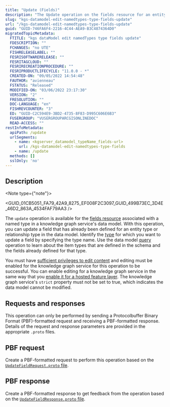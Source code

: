 ```yaml
---
title: "Update (Fields)"
description: "The Update operation on the fields resource for an entity type or relationship type allows you to modify a field that has already been defined for an existing type."
slug: "kgs-datamodel-edit-namedtypes-type-fields-update"
url: "/kgs-datamodel-edit-namedtypes-type-fields-update"
guid: "GUID-746FA6F4-2216-4C44-AEA9-B3C4874364D0"
migratedTopicMetadata:
  FTITLE: "kgs dataModel edit namedTypes type fields update"
  FDESCRIPTION: ""
  FCHANGES: "no UTE"
  FISHRELEASELABEL: ""
  FESRISOFTWARERELEASE: ""
  FESRITAGCLOUD: ""
  FESRIRECREATIONPROCEDURE: ""
  FESRIPRODUCTLIFECYCLE: "11.0.0 - *"
  CREATED-ON: "09/05/2022 14:54:48"
  FAUTHOR: "avienneau"
  FSTATUS: "Released"
  MODIFIED-ON: "03/06/2022 23:17:30"
  VERSION: "2"
  FRESOLUTION: ""
  DOC-LANGUAGE: "en"
  FISHREVCOUNTER: "3"
  ED: "GUID-C2C594E9-3BD2-4735-8F83-D995C606E6B3"
  FUSERGROUP: "VUSERGROUPARCGISONLINEDOC"
  READ-ACCESS: ""
restInfoMetadata:
  apiPath: /update
  urlSegments:
    - name: <kgserver_datamodel_typeName_fields-url>
      url: /kgs-datamodel-edit-namedtypes-type-fields
    - name: /update
  methods: []
  sslOnly: 'no'
---
```



## Description

<Note type={"note"}>

<GUID_01CB5051_FA79_42A9_8275_EF008F2C3097_GUID_499B73EC_3D4E_46D2_863A_4534FAF79AA3 />

</Note>

The `update`  operation is available for the [fields resource](/kgs-datamodel-edit-namedtypes-type-fields) associated with a named type in a knowledge graph service's data model. With this operation, you can update a field that has already been defined for an entity type or relationship type in the data model. Identify the [type](/kgs-datamodel-edit-namedtypes-type) for which you want to update a field by specifying the type name. Use the data model [query](/kgs-datamodel-query) operation to learn about the item types that are defined in the schema and the fields already defined for that type.

You must have [sufficient privileges to edit content](https://enterprise.arcgis.com/en/portal/latest/administer/windows/roles.htm) and editing must be enabled for the knowledge graph service for this operation to be successful. You can enable editing for a knowledge graph service in the same way that you [enable it for a hosted feature layer](https://enterprise.arcgis.com/en/portal/latest/use/manage-hosted-feature-layers.htm#ESRI_SECTION1_030A9819DFF7498E9DFCDE6030E5FFBA). The knowledge graph service's `strict`  property must not be set to true, which indicates the data model cannot be modified.

##  Requests and responses

This operation can only be performed by sending a Protocolbuffer Binary Format (PBF)-formatted request and receiving a PBF-formatted response. Details of the request and response parameters are provided in the appropriate `.proto`  files.

## PBF request

Create a PBF-formatted request to perform this operation based on the [`UpdateFieldRequest.proto`  file](https://links.esri.com/KGServer_updateFieldRequestProto). 

## PBF response

Create a PBF-formatted response to get feedback from the operation based on the [`UpdateFieldResponse.proto`  file](https://links.esri.com/KGServer_updateFieldResponseProto).
